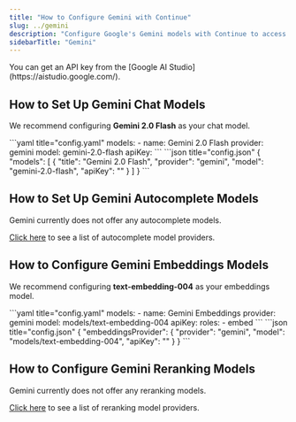 ```yaml
---
title: "How to Configure Gemini with Continue"
slug: ../gemini
description: "Configure Google's Gemini models with Continue to access Gemini 2.0 Flash for chat and text-embedding-004 for embeddings with simple API key authentication"
sidebarTitle: "Gemini"
---
```


<Info>
  You can get an API key from the [Google AI
  Studio](https://aistudio.google.com/).
</Info>

## How to Set Up Gemini Chat Models

We recommend configuring **Gemini 2.0 Flash** as your chat model.

<Tabs>
  <Tab title="YAML">
  ```yaml title="config.yaml"
  models:
    - name: Gemini 2.0 Flash
      provider: gemini
      model: gemini-2.0-flash
      apiKey: <YOUR_GEMINI_API_KEY>
  ```
  </Tab>
  <Tab title="JSON">
  ```json title="config.json"
  {
    "models": [
      {
        "title": "Gemini 2.0 Flash", 
        "provider": "gemini",
        "model": "gemini-2.0-flash",
        "apiKey": "<YOUR_GEMINI_API_KEY>"
      }
    ]
  }
  ```
  </Tab>
</Tabs>

## How to Set Up Gemini Autocomplete Models

Gemini currently does not offer any autocomplete models.

[Click here](../../model-roles/autocomplete.md) to see a list of autocomplete model providers.

## How to Configure Gemini Embeddings Models

We recommend configuring **text-embedding-004** as your embeddings model.

<Tabs>
  <Tab title="YAML">
  ```yaml title="config.yaml"
  models:
    - name: Gemini Embeddings
      provider: gemini
      model: models/text-embedding-004 
      apiKey: <YOUR_GEMINI_API_KEY>
      roles:
        - embed
  ```
  </Tab>
  <Tab title="JSON">
  ```json title="config.json"
  {
    "embeddingsProvider": {
      "provider": "gemini",
      "model": "models/text-embedding-004",
      "apiKey": "<YOUR_GEMINI_API_KEY>"
    }
  }
  ```
  </Tab>
</Tabs>

## How to Configure Gemini Reranking Models

Gemini currently does not offer any reranking models.

[Click here](../../model-roles/reranking.mdx) to see a list of reranking model providers.
